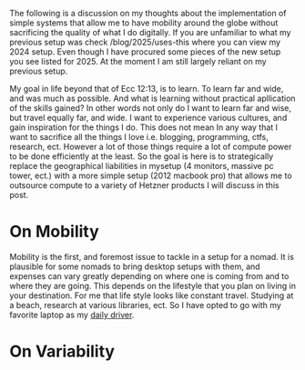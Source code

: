 <Box>The following is a discussion on my thoughts about the implementation of simple systems 
that allow me to have mobility around the globe without sacrificing the quality of what I do digitally. If you are 
unfamiliar to what my previous setup was check /blog/2025/uses-this where you can view my 2024 setup. Even though I have 
procured some pieces of the new setup you see listed for 2025. At the moment I am still largely reliant on my previous setup. </Box>

<Collapse title="Why a simple setup?">My goal in life beyond that of <Bible>Ecc 12:13</Bible>, is to learn. To learn far and wide, and was much 
as possible. And what is learning without practical apllication of the skills gained? In other words not only do I want to learn far and wise, but travel
equally far, and wide. I want to experience various cultures, and gain inspiration for the things I do. This does not mean In any way that I want to sacrifice 
all the things I love i.e. blogging, programming, ctfs, research, ect. However a lot of those things require a lot of compute power to be done efficiently at the least.
So the goal is here is to strategically replace the geographical liabilities in mysetup (4 monitors, massive pc tower, ect.) with a more simple setup (2012 macbook pro) 
that allows me to outsource compute to a variety of Hetzner products I will discuss in this post.</Collapse>

# On Mobility 
<Dropcap type="william-morris-gothic">M</Dropcap>obility is the first, and foremost issue to tackle in a setup for a nomad. It is plausible for some nomads to bring 
desktop setups with them, and expenses can vary greatly depending on where one is coming from and to where they are going. This depends on the lifestyle that you plan 
on living in your destination. For me that life style looks like constant travel. Studying at a beach, research at various libraries, ect. So I have opted to go with my 
favorite laptop as my [daily driver](/blog/2025/on-the-2012-macbook-pro). 


# On Variability 


